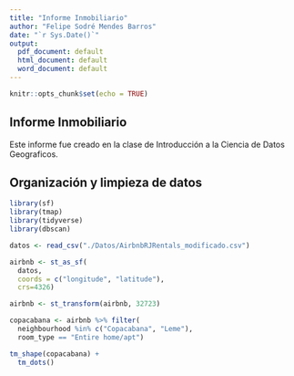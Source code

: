 ```yaml
---
title: "Informe Inmobiliario"
author: "Felipe Sodré Mendes Barros"
date: "`r Sys.Date()`"
output:
  pdf_document: default
  html_document: default
  word_document: default
---
```


```r
knitr::opts_chunk$set(echo = TRUE)
```

## Informe Inmobiliario

Este informe fue creado en la clase de Introducción a la Ciencia de Datos Geograficos.

## Organización y limpieza de datos

```r
library(sf)
library(tmap)
library(tidyverse)
library(dbscan)

datos <- read_csv("./Datos/AirbnbRJRentals_modificado.csv")

airbnb <- st_as_sf(
  datos, 
  coords = c("longitude", "latitude"),
  crs=4326)

airbnb <- st_transform(airbnb, 32723)

copacabana <- airbnb %>% filter(
  neighbourhood %in% c("Copacabana", "Leme"),
  room_type == "Entire home/apt")
```

```r

tm_shape(copacabana) + 
  tm_dots()

```